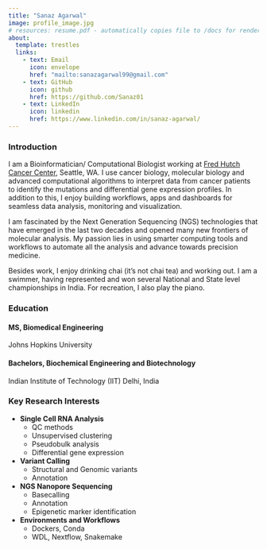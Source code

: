 ```yaml
---
title: "Sanaz Agarwal"
image: profile_image.jpg
# resources: resume.pdf - automatically copies file to /docs for rendering
about:
  template: trestles
  links:
    - text: Email
      icon: envelope
      href: "mailto:sanazagarwal99@gmail.com"
    - text: GitHub
      icon: github
      href: https://github.com/Sanaz01
    - text: LinkedIn
      icon: linkedin
      href: https://www.linkedin.com/in/sanaz-agarwal/
---
```


### Introduction

I am a Bioinformatician/ Computational Biologist working at [Fred Hutch Cancer Center](https://www.fredhutch.org/), Seattle, WA. I use cancer biology, molecular biology and advanced computational algorithms to interpret data from cancer patients to identify the mutations and differential gene expression profiles. In addition to this, I enjoy building workflows, apps and dashboards for seamless data analysis, monitoring and visualization.

I am fascinated by the Next Generation Sequencing (NGS) technologies that have emerged in the last two decades and opened many new frontiers of molecular analysis. My passion lies in using smarter computing tools and workflows to automate all the analysis and advance towards precision medicine.

Besides work, I enjoy drinking chai (it's not chai tea) and working out. I am a swimmer, having represented and won several National and State level championships in India. For recreation, I also play the piano.

### Education

#### **MS, Biomedical Engineering**

Johns Hopkins University

#### **Bachelors, Biochemical Engineering and Biotechnology**

Indian Institute of Technology (IIT) Delhi, India

### Key Research Interests

-   **Single Cell RNA Analysis**
    -   QC methods
    -   Unsupervised clustering
    -   Pseudobulk analysis
    -   Differential gene expression
-   **Variant Calling**
    -   Structural and Genomic variants
    -   Annotation
-   **NGS Nanopore Sequencing**
    -   Basecalling
    -   Annotation
    -   Epigenetic marker identification
-   **Environments and Workflows**
    -   Dockers, Conda
    -   WDL, Nextflow, Snakemake
